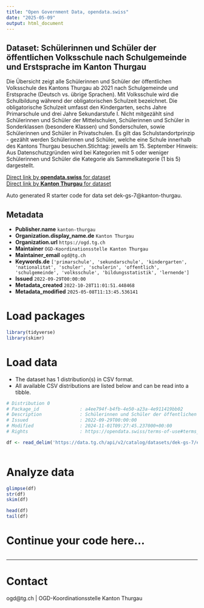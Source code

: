 ```yaml
---
title: "Open Government Data, opendata.swiss"
date: "2025-05-09"
output: html_document
---
```


## Dataset: Schülerinnen und Schüler der öffentlichen Volksschule nach Schulgemeinde und Erstsprache im Kanton Thurgau

Die Übersicht zeigt alle Schülerinnen und Schüler der öffentlichen Volksschule des Kantons Thurgau ab 2021 nach Schulgemeinde und Erstsprache (Deutsch vs. übrige Sprachen). Mit Volksschule wird die Schulbildung während der obligatorischen Schulzeit bezeichnet. Die obligatorische Schulzeit umfasst den Kindergarten, sechs Jahre Primarschule und drei Jahre Sekundarstufe I. Nicht mitgezählt sind Schülerinnen und Schüler der Mittelschulen, Schülerinnen und Schüler in Sonderklassen (besondere Klassen) und Sonderschulen, sowie Schülerinnen und Schüler in Privatschulen. Es gilt das Schulstandortprinzip - gezählt werden Schülerinnen und Schüler, welche eine Schule innerhalb des Kantons Thurgau besuchen.Stichtag: jeweils am 15. September Hinweis: Aus Datenschutzgründen wird bei Kategorien mit 5 oder weniger Schülerinnen und Schüler die Kategorie als Sammelkategorie (1 bis 5) dargestellt.

[Direct link by **opendata.swiss** for dataset](https://opendata.swiss/de/dataset/lernende-der-offentlichen-volksschule-nach-schulgemeinde-und-erstsprache-im-kanton-thurgau)<br>
[Direct link by **Kanton Thurgau** for dataset](https://data.tg.ch/explore/dataset/dek-gs-7/)

Auto generated R starter code for data set dek-gs-7@kanton-thurgau.

## Metadata

- **Publisher.name** `kanton-thurgau`
- **Organization.display_name.de** `Kanton Thurgau`
- **Organization.url** `https://ogd.tg.ch`
- **Maintainer** `OGD-Koordinationsstelle Kanton Thurgau`
- **Maintainer_email** `ogd@tg.ch`
- **Keywords.de** `['primarschule', 'sekundarschule', 'kindergarten', 'nationalitat', 'schuler', 'schulerin', 'offentlich', 'schulgemeinde', 'volksschule', 'bildungsstatistik', 'lernende']`
- **Issued** `2022-09-29T00:00:00`
- **Metadata_created** `2022-10-28T11:01:51.448468`
- **Metadata_modified** `2025-05-08T11:13:45.536141`


# Load packages

```r

library(tidyverse)
library(skimr)

```

# Load data

-   The dataset has 1 distribution(s) in CSV format.
-   All available CSV distributions are listed below and can be read into a tibble.

```r

# Distribution 0
# Package_id               : a4ee794f-b4fb-4e50-a23a-4e911419bb02
# Description              : Schülerinnen und Schüler der öffentlichen Volksschule nach Schulgemeinde und Erstsprache im Kanton Thurgau (csv)
# Issued                   : 2022-09-29T00:00:00
# Modified                 : 2024-11-01T09:27:45.237000+00:00
# Rights                   : https://opendata.swiss/terms-of-use#terms_by

df <- read_delim('https://data.tg.ch/api/v2/catalog/datasets/dek-gs-7/exports/csv?use_labels=true')



```

# Analyze data

```r

glimpse(df)
str(df)
skim(df)

head(df)
tail(df)

```

# Continue your code here...

```r

```

------------------------------------------------------------------------

# Contact

ogd@tg.ch | OGD-Koordinationsstelle Kanton Thurgau
